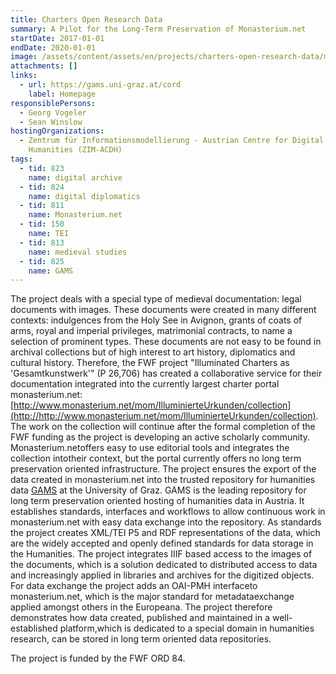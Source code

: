 ```yaml
---
title: Charters Open Research Data
summary: A Pilot for the Long-Term Preservation of Monasterium.net
startDate: 2017-01-01
endDate: 2020-01-01
image: /assets/content/assets/en/projects/charters-open-research-data/mom-cord_neu_2.png
attachments: []
links:
  - url: https://gams.uni-graz.at/cord
    label: Homepage
responsiblePersons:
  - Georg Vogeler
  - Sean Winslow
hostingOrganizations:
  - Zentrum für Informationsmodellierung - Austrian Centre for Digital
    Humanities (ZIM-ACDH)
tags:
  - tid: 823
    name: digital archive
  - tid: 824
    name: digital diplomatics
  - tid: 811
    name: Monasterium.net
  - tid: 150
    name: TEI
  - tid: 813
    name: medieval studies
  - tid: 825
    name: GAMS
---
```

The project deals with a special type of medieval documentation: legal documents with images. These documents were created in many different contexts: indulgences from the Holy See in Avignon, grants of coats of arms, royal and imperial privileges, matrimonial contracts, to name a selection of prominent types. These documents are not easy to be found in archival collections but of high interest to art history, diplomatics and cultural history. Therefore, the FWF project "Illuminated Charters as 'Gesamtkunstwerk'" (P 26,706) has created a collaborative service for their documentation integrated into the currently largest charter portal monasterium.net: [http://www.monasterium.net/mom/IlluminierteUrkunden/collection](http://http://www.monasterium.net/mom/IlluminierteUrkunden/collection). The work on the collection will continue after the formal completion of the FWF funding as the project is developing an active scholarly community. Monasterium.netoffers easy to use editorial tools and integrates the collection intotheir context, but the portal currently offers no long term preservation oriented infrastructure. The project ensures the export of the data created in monasterium.net into the trusted repository for humanities data [GAMS](http://gams.uni-graz.at) at the University of Graz. GAMS is the leading repository for long term preservation oriented hosting of humanities data in Austria. It establishes standards, interfaces and workflows to allow continuous work in monasterium.net with easy data exchange into the repository. As standards the project creates XML/TEI P5 and RDF representations of the data, which are the widely accepted and openly defined standards for data storage in the Humanities. The project integrates IIIF based access to the images of the documents, which is a solution dedicated to distributed access to data and increasingly applied in libraries and archives for the digitized objects. For data exchange the project adds an OAI-PMH interfaceto monasterium.net, which is the major standard for metadataexchange applied amongst others in the Europeana. The project therefore demonstrates how data created, published and maintained in a well-established platform,which is dedicated to a special domain in humanities research, can be stored in long term oriented data repositories.

The project is funded by the FWF ORD 84.
